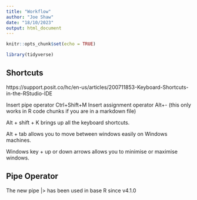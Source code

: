 ```yaml
---
title: "Workflow"
author: "Joe Shaw"
date: "18/10/2023"
output: html_document
---
```


```r
knitr::opts_chunk$set(echo = TRUE)

library(tidyverse)

```

## Shortcuts

https://support.posit.co/hc/en-us/articles/200711853-Keyboard-Shortcuts-in-the-RStudio-IDE

Insert pipe operator 	          Ctrl+Shift+M
Insert assignment operator 	    Alt+-  (this only works in R code chunks if you are in a markdown file)

Alt + shift + K brings up all the keyboard shortcuts.

Alt + tab allows you to move between windows easily on Windows machines.

Windows key + up or down arrows allows you to minimise or maximise windows.

## Pipe Operator

The new pipe |> has been used in base R since v4.1.0
